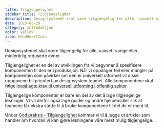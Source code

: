 ```yaml
---
title: Tilgjengelighet
sidebar_title: Tilgjengelighet
description: Designsystemet skal være tilgjengelig for alle, uansett varige eller midlertidig reduserte evner.
date: 2023-06-29
category: Introduksjon
color: yellow
icon: HandHeartIcon
---
```


Designsystemet skal være tilgjengelig for alle, uansett varige eller midlertidig reduserte evner.

Tilgjengelighet er en del av utviklingen fra vi begynner å spesifisere komponenten til den er i produksjon. Når vi oppdager feil eller mangler på komponenten som påvirker om den er universelt utformet vil disse oppgavene bli prioritert av designsystem teamet. Alle komponentene skal følge [lovpålagte krav til universell utforming i offentlig sektor](https://www.uutilsynet.no/regelverk/gjeldende-regelverk-og-krav/746).

Tilgjengelige komponenter er bare en del av det å lage tilgjengelige løsninger. Vi vil derfor også lage guider og andre hjelpemidler slik at teamene får ekstra støtte til å bruke komponentene til det de er ment til.

Under [God praksis - Tilgjengelighet](/good-practice#accessibility) kommer vi til å legge ut artikler som handler om hvordan vi kan gjøre løsningene våre mest mulig tilgjengelige.
